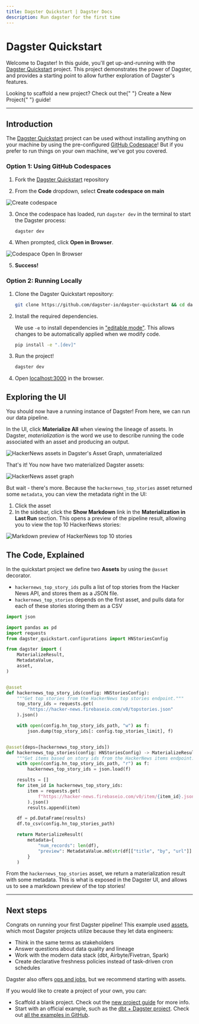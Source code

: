 ```yaml
---
title: Dagster Quickstart | Dagster Docs
description: Run dagster for the first time
---
```


# Dagster Quickstart

Welcome to Dagster! In this guide, you'll get up-and-running with the [Dagster Quickstart](https://github.com/dagster-io/dagster-quickstart) project. This project demonstrates the power of Dagster, and provides a starting point to allow further exploration of Dagster's features.

<Note>
  Looking to scaffold a new project? Check out the{" "}
  <Link href="/getting-started/create-new-project">Create a New Project</Link>{" "}
  guide!
</Note>

---

## Introduction

The [Dagster Quickstart](https://github.com/dagster-io/dagster-quickstart) project can be used without installing anything on your machine by using the pre-configured [GitHub Codespace](https://github.com/features/codespaces)! But if you prefer to run things on your own machine, we've got you covered.

<TabGroup>
<TabItem name="Option 1: Using GitHub Codespaces">

### Option 1: Using GitHub Codespaces

1. Fork the [Dagster Quickstart](https://github.com/dagster-io/dagster-quickstart) repository

2. From the **Code** dropdown, select **Create codespace on main**

<Image
width={400}
height={400}
alt="Create codespace"
src="/images/getting-started/quickstart/github-codespace-create.png"
/>

3. Once the codespace has loaded, run `dagster dev` in the terminal to start the Dagster process:

   ```bash
   dagster dev
   ```

4. When prompted, click **Open in Browser**.

<Image
width={400}
height={300}
alt="Codespace Open In Browser"
src="/images/getting-started/quickstart/github-codespace-open-in-browser.png"
/>

5. **Success!**

</TabItem>
<TabItem name="Option 2: Running Locally">

### Option 2: Running Locally

1. Clone the Dagster Quickstart repository:

   ```bash
   git clone https://github.com/dagster-io/dagster-quickstart && cd dagster-quickstart
   ```

2. Install the required dependencies.

   We use `-e` to install dependencies in ["editable mode"](https://pip.pypa.io/en/latest/topics/local-project-installs/#editable-installs). This allows changes to be automatically applied when we modify code.

   ```bash
   pip install -e ".[dev]"
   ```

3. Run the project!

   ```bash
   dagster dev
   ```

4. Open <localhost:3000> in the browser.

</TabItem>
</TabGroup>

## Exploring the UI

You should now have a running instance of Dagster! From here, we can run our data pipeline.

In the UI, click **Materialize All** when viewing the lineage of assets. In Dagster, _materialization_ is the word we use to describe running the code associated with an asset and producing an output.

<Image
alt="HackerNews assets in Dagster's Asset Graph, unmaterialized"
src="/images/getting-started/quickstart/quickstart-unmaterialized.png"
width={2000}
height={816}
/>

That's it! You now have two materialized Dagster assets:

<Image
alt="HackerNews asset graph"
src="/images/getting-started/quickstart/quickstart.png"
width={2000}
height={1956}
/>

But wait - there's more. Because the `hackernews_top_stories` asset returned some `metadata`, you can view the metadata right in the UI:

1. Click the asset
2. In the sidebar, click the **Show Markdown** link in the **Materialization in Last Run** section. This opens a preview of the pipeline result, allowing you to view the top 10 HackerNews stories:

<Image
alt="Markdown preview of HackerNews top 10 stories"
src="/images/getting-started/quickstart/hn-preview.png"
width={2000}
height={1754}
/>

## The Code, Explained

In the quickstart project we define two **Assets** by using the `@asset` decorator.

- `hackernews_top_story_ids` pulls a list of top stories from the Hacker News API, and stores them as a JSON file.
- `hackernews_top_stories` depends on the first asset, and pulls data for each of these stories storing them as a CSV

```python file=/getting-started/quickstart/assets.py
import json

import pandas as pd
import requests
from dagster_quickstart.configurations import HNStoriesConfig

from dagster import (
    MaterializeResult,
    MetadataValue,
    asset,
)


@asset
def hackernews_top_story_ids(config: HNStoriesConfig):
    """Get top stories from the HackerNews top stories endpoint."""
    top_story_ids = requests.get(
        "https://hacker-news.firebaseio.com/v0/topstories.json"
    ).json()

    with open(config.hn_top_story_ids_path, "w") as f:
        json.dump(top_story_ids[: config.top_stories_limit], f)


@asset(deps=[hackernews_top_story_ids])
def hackernews_top_stories(config: HNStoriesConfig) -> MaterializeResult:
    """Get items based on story ids from the HackerNews items endpoint."""
    with open(config.hn_top_story_ids_path, "r") as f:
        hackernews_top_story_ids = json.load(f)

    results = []
    for item_id in hackernews_top_story_ids:
        item = requests.get(
            f"https://hacker-news.firebaseio.com/v0/item/{item_id}.json"
        ).json()
        results.append(item)

    df = pd.DataFrame(results)
    df.to_csv(config.hn_top_stories_path)

    return MaterializeResult(
        metadata={
            "num_records": len(df),
            "preview": MetadataValue.md(str(df[["title", "by", "url"]].to_markdown())),
        }
    )
```

From the `hackernews_top_stories` asset, we return a materialization result with some metadata. This is what is exposed in the Dagster UI, and allows us to see a markdown preview of the top stories!

---

## Next steps

Congrats on running your first Dagster pipeline! This example used [assets](/tutorial), which most Dagster projects utilize because they let data engineers:

- Think in the same terms as stakeholders
- Answer questions about data quality and lineage
- Work with the modern data stack (dbt, Airbyte/Fivetran, Spark)
- Create declarative freshness policies instead of task-driven cron schedules

Dagster also offers [ops and jobs](/guides/dagster/intro-to-ops-jobs), but we recommend starting with assets.

If you would like to create a project of your own, you can:

- Scaffold a blank project. Check out the [new project guide](/getting-started/create-new-project) for more info.
- Start with an official example, such as the [dbt + Dagster project](/integrations/dbt/using-dbt-with-dagster). Check out [all the examples in GitHub](https://github.com/dagster-io/dagster/tree/master/examples).
